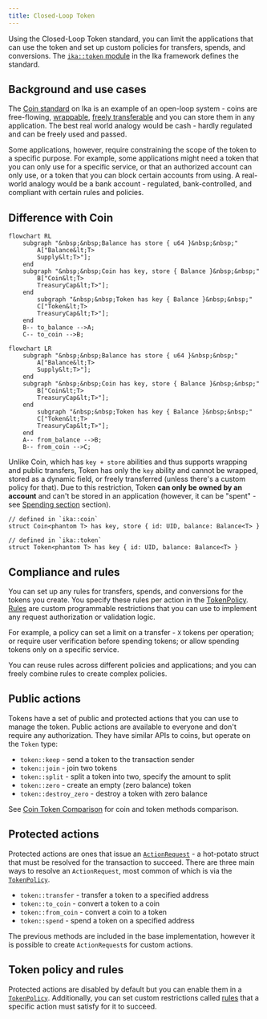 ```yaml
---
title: Closed-Loop Token
---
```


Using the Closed-Loop Token standard, you can limit the applications that can use the token and set up custom policies for transfers, spends, and conversions. The [`ika::token` module](https://github.com/MystenLabs/sui/blob/main/crates/ika-framework/docs/ika-framework/token.md) in the Ika framework defines the standard.

## Background and use cases

The [Coin standard](./coin.mdx) on Ika is an example of an open-loop system - coins are free-flowing, [wrappable](/concepts/object-ownership/wrapped.mdx), [freely transferable](/concepts/transfers/custom-rules.mdx#the-store-ability-and-transfer-rules) and you can store them in any application. The best real world analogy would be cash - hardly regulated and can be freely used and passed.

Some applications, however, require constraining the scope of the token to a specific purpose. For example, some applications might need a token that you can only use for a specific service, or that an authorized account can only use, or a token that you can block certain accounts from using. A real-world analogy would be a bank account - regulated, bank-controlled, and compliant with certain rules and policies.

## Difference with Coin

```mermaid
flowchart RL
    subgraph "&nbsp;&nbsp;Balance has store { u64 }&nbsp;&nbsp;"
        A["Balance&lt;T>
        Supply&lt;T>"];
    end
    subgraph "&nbsp;&nbsp;Coin has key, store { Balance }&nbsp;&nbsp;"
        B["Coin&lt;T>
        TreasuryCap&lt;T>"];
    end
        subgraph "&nbsp;&nbsp;Token has key { Balance }&nbsp;&nbsp;"
        C["Token&lt;T>
        TreasuryCap&lt;T>"];
    end
    B-- to_balance -->A;
    C-- to_coin -->B;
```
```mermaid
flowchart LR
    subgraph "&nbsp;&nbsp;Balance has store { u64 }&nbsp;&nbsp;"
        A["Balance&lt;T>
        Supply&lt;T>"];
    end
    subgraph "&nbsp;&nbsp;Coin has key, store { Balance }&nbsp;&nbsp;"
        B["Coin&lt;T>
        TreasuryCap&lt;T>"];
    end
        subgraph "&nbsp;&nbsp;Token has key { Balance }&nbsp;&nbsp;"
        C["Token&lt;T>
        TreasuryCap&lt;T>"];
    end
    A-- from_balance -->B;
    B-- from_coin -->C;
```


Unlike Coin, which has `key + store` abilities and thus supports wrapping and public transfers, Token has only the `key` ability and cannot be wrapped, stored as a dynamic field, or freely transferred (unless there's a custom policy for that). Due to this restriction, Token **can only be owned by an account** and can't be stored in an application (however, it can be "spent" - see [Spending section](./closed-loop-token/spending.mdx) section).

```move
// defined in `ika::coin`
struct Coin<phantom T> has key, store { id: UID, balance: Balance<T> }

// defined in `ika::token`
struct Token<phantom T> has key { id: UID, balance: Balance<T> }
```

## Compliance and rules

You can set up any rules for transfers, spends, and conversions for the tokens you create. You specify these rules per action in the [TokenPolicy](./closed-loop-token/token-policy.mdx). [Rules](./closed-loop-token/rules.mdx) are custom programmable restrictions that you can use to implement any request authorization or validation logic.

For example, a policy can set a limit on a transfer - `X` tokens per operation; or require user verification before spending tokens; or allow spending tokens only on a specific service.

You can reuse rules across different policies and applications; and you can freely combine rules to create complex policies.

## Public actions

Tokens have a set of public and protected actions that you can use to manage the token. Public actions are available to everyone and don't require any authorization. They have similar APIs to coins, but operate on the `Token` type:

- `token::keep` - send a token to the transaction sender
- `token::join` - join two tokens
- `token::split` - split a token into two, specify the amount to split
- `token::zero` - create an empty (zero balance) token
- `token::destroy_zero` - destroy a token with zero balance

See [Coin Token Comparison](./closed-loop-token/coin-token-comparison.mdx) for coin and token methods comparison.

## Protected actions

Protected actions are ones that issue an [`ActionRequest`](./closed-loop-token/action-request.mdx) - a hot-potato struct that must be resolved for the transaction to succeed. There are three main ways to resolve an `ActionRequest`, most common of which is via the [`TokenPolicy`](./closed-loop-token/token-policy.mdx).

- `token::transfer` - transfer a token to a specified address
- `token::to_coin` - convert a token to a coin
- `token::from_coin` - convert a coin to a token
- `token::spend` - spend a token on a specified address

The previous methods are included in the base implementation, however it is possible to create `ActionRequest`s for custom actions.

## Token policy and rules

Protected actions are disabled by default but you can enable them in a [`TokenPolicy`](./closed-loop-token/token-policy.mdx). Additionally, you can set custom restrictions called [rules](./closed-loop-token/rules.mdx) that a specific action must satisfy for it to succeed.
